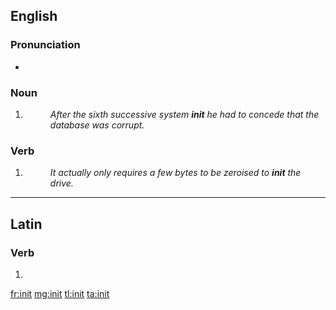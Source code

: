{{also|innit}}
==English==

===Pronunciation===
* {{audio|en-uk-init.ogg|Audio (UK)|lang=en}}

===Noun===
{{en-noun}}

# {{context|computing|lang=en}} {{abbreviation of|initialisation|lang=en}}
#: ''After the sixth successive system '''init''' he had to concede that the database was corrupt.''

===Verb===
{{en-verb}}

# {{context|computing|lang=en}} {{abbreviation of|initialize|lang=en}}
#: ''It actually only requires a few bytes to be zeroised to '''init''' the drive.''

----

==Latin==

===Verb===
{{la-verb-form|init}}

# {{inflection of|ineō||3|s|pres|actv|indc|lang=la}}

[[fr:init]]
[[mg:init]]
[[tl:init]]
[[ta:init]]